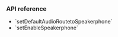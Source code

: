 
<PlatformWrapper platform="android">

### API reference

- <Link to="{{global.API_REF_ANDROID_ROOT}}/class_irtcengine.html#api_irtcengine_setdefaultaudioroutetospeakerphone">`setDefaultAudioRoutetoSpeakerphone`</Link>

- <Link to="{{global.API_REF_ANDROID_ROOT}}/class_irtcengine.html#api_irtcengine_setenablespeakerphone">`setEnableSpeakerphone`</Link>

</PlatformWrapper>